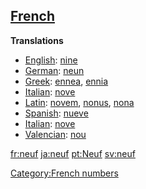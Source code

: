 ==[[French]]==

'''Translations'''

*[[English]]: [[nine]]
*[[German]]: [[neun]]
*[[Greek]]: [[ennea]], [[ennia]]
*[[Italian]]: [[nove]]
*[[Latin]]: [[novem]], [[nonus]], [[nona]]
*[[Spanish]]: [[nueve]]
*[[Italian]]: [[nove]]
*[[Valencian]]: [[nou]]

[[fr:neuf]]
[[ja:neuf]]
[[pt:Neuf]]
[[sv:neuf]]
[[Category:French numbers]]